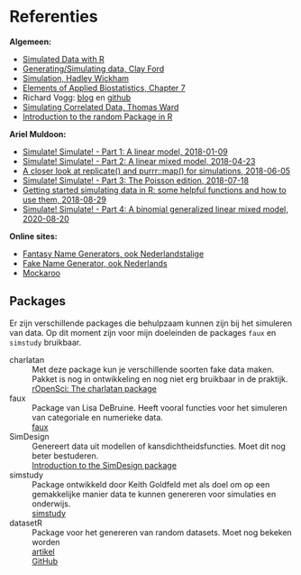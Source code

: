 # Referenties {#sec-referenties}

**Algemeen:**

-   [Simulated Data with R](http://michaelminn.net/tutorials/r-simulating-data/)
-   [Generating/Simulating data, Clay Ford](https://clayford.github.io/dwir/dwr_12_generating_data.html)
-   [Simulation, Hadley Wickham](http://had.co.nz/stat480/lectures/15-simulation.pdf)
-   [Elements of Applied Biostatistics, Chapter 7](https://www.middleprofessor.com/files/applied-biostatistics_bookdown/_book/creating-fake-data.html)
-   Richard Vogg: [blog](https://r-vogg-blog.netlify.app/) en [github](https://github.com/richardvogg/r-vogg-blog)
-   [Simulating Correlated Data, Thomas Ward](https://thomasward.com/simulating-correlated-data/)
-   [Introduction to the random Package in R](https://statisticsglobe.com/r-random-package)

**Ariel Muldoon:**

-   [Simulate! Simulate! - Part 1: A linear model, 2018-01-09](https://aosmith.rbind.io/2018/01/09/simulate-simulate-part1/)
-   [Simulate! Simulate! - Part 2: A linear mixed model, 2018-04-23](https://aosmith.rbind.io/2018/04/23/simulate-simulate-part-2/)
-   [A closer look at replicate() and purrr::map() for simulations, 2018-06-05](https://aosmith.rbind.io/2018/06/05/a-closer-look-at-replicate-and-purrr/)
-   [Simulate! Simulate! - Part 3: The Poisson edition, 2018-07-18](https://aosmith.rbind.io/2018/07/18/simulate-poisson-edition/)
-   [Getting started simulating data in R: some helpful functions and how to use them, 2018-08-29](https://aosmith.rbind.io/2018/08/29/getting-started-simulating-data/)
-   [Simulate! Simulate! - Part 4: A binomial generalized linear mixed model, 2020-08-20](https://aosmith.rbind.io/2020/08/20/simulate-binomial-glmm/)

**Online sites:**

-   [Fantasy Name Generators, ook Nederlandstalige](https://www.fantasynamegenerators.com/dutch_names.php)
-   [Fake Name Generator, ook Nederlands](https://www.fakenamegenerator.com/)
-   [Mockaroo](https://www.mockaroo.com/)

## Packages

Er zijn verschillende packages die behulpzaam kunnen zijn bij het simuleren van data. Op dit moment zijn voor mijn doeleinden de packages `faux` en `simstudy` bruikbaar.

charlatan
: Met deze package kun je verschillende soorten fake data maken. Pakket is nog in ontwikkeling en nog niet erg bruikbaar in de praktijk.
: [rOpenSci: The charlatan package](https://docs.ropensci.org/charlatan/)

faux
: Package van Lisa DeBruine. Heeft vooral functies voor het simuleren van categoriale en numerieke data.
: [faux](https://debruine.github.io/faux/)

SimDesign
: Genereert data uit modellen of kansdichtheidsfuncties. Moet dit nog beter bestuderen.
: [Introduction to the SimDesign package](https://cran.r-project.org/web/packages/SimDesign/vignettes/SimDesign-intro.html)

simstudy
: Package ontwikkeld door Keith Goldfeld met als doel om op een gemakkelijke manier data te kunnen genereren voor simulaties en onderwijs.
: [simstudy](https://kgoldfeld.github.io/simstudy/index.html)

datasetR
: Package voor het genereren van random datasets. Moet nog bekeken worden
: [artikel](https://tomaztsql.wordpress.com/2023/07/13/datasetr-r-package-for-creating-datasets/)
: [GitHub](https://github.com/tomaztk/datasetR)
